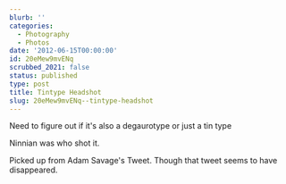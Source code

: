```yaml
---
blurb: ''
categories:
  - Photography
  - Photos
date: '2012-06-15T00:00:00'
id: 20eMew9mvENq
scrubbed_2021: false
status: published
type: post
title: Tintype Headshot
slug: 20eMew9mvENq--tintype-headshot
---
```


Need to figure out if it's also a degaurotype or just a tin type

Ninnian was who shot it. 

Picked up from Adam Savage's Tweet. Though that tweet seems to have disappeared.
